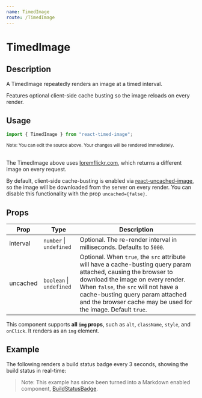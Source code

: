 ```yaml
---
name: TimedImage
route: /TimedImage
---
```



<h1>TimedImage</h1>

## Description

A TimedImage repeatedly renders an image at a timed interval.

Features optional client-side cache busting so the image reloads on every render.

## Usage

```jsx
import { TimedImage } from "react-timed-image";
```

<Playground>
  <TimedImage src="https://loremflickr.com/220/140" interval={3000} />
</Playground>
<small>
  Note: You can edit the source above. Your changes will be rendered
  immediately.
</small>
<br />
<br />

The TimedImage above uses [loremflickr.com](https://loremflickr.com/), which returns a different image on every request.

By default, client-side cache-busting is enabled via [react-uncached-image](https://justinmahar.github.io/react-uncached-image/),
so the image will be downloaded from the server on every render. You can disable this functionality with the prop `uncached={false}`.

## Props

| Prop     | Type                         | Description                                                                                                                                                                                                                                                                                       |
| -------- | ---------------------------- | ------------------------------------------------------------------------------------------------------------------------------------------------------------------------------------------------------------------------------------------------------------------------------------------------- |
| interval | `number` &#124; `undefined`  | Optional. The re-render interval in milliseconds. Defaults to `5000`.                                                                                                                                                                                                                             |
| uncached | `boolean` &#124; `undefined` | Optional. When `true`, the `src` attribute will have a cache-busting query param attached, causing the browser to download the image on every render. When `false`, the `src` will not have a cache-busting query param attached and the browser cache may be used for the image. Default `true`. |

This component supports **all `img` props**, such as `alt`, `className`, `style`, and `onClick`. It renders as an `img` element.

## Example

The following renders a build status badge every 3 seconds, showing the build status in real-time:

<Playground>
  <TimedImage
    src="https://github.com/justinmahar/react-timed-image/workflows/Deploy/badge.svg"
    interval={3000}
  />
</Playground>

> Note: This example has since been turned into a Markdown enabled component, [BuildStatusBadge](https://justinmahar.github.io/react-build-status-badge/).
